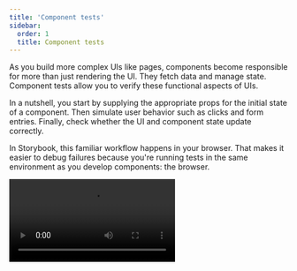 ```yaml
---
title: 'Component tests'
sidebar:
  order: 1
  title: Component tests
---
```


As you build more complex UIs like pages, components become responsible for more than just rendering the UI. They fetch data and manage state. Component tests allow you to verify these functional aspects of UIs.

In a nutshell, you start by supplying the appropriate props for the initial state of a component. Then simulate user behavior such as clicks and form entries. Finally, check whether the UI and component state update correctly.

In Storybook, this familiar workflow happens in your browser. That makes it easier to debug failures because you're running tests in the same environment as you develop components: the browser.

<Video src="../_assets/writing-tests/component-interaction-testing.mp4" />

## How does component testing in Storybook work?

You start by writing a [**story**](../writing-stories/index.mdx) to set up the component's initial state. Then simulate user behavior using the **play** function. Finally, use the **test-runner** to confirm that the component renders correctly and that your component tests with the **play** function pass. The test runner can run via the command line or in CI.

* The [`play`](../writing-stories/play-function.mdx) function is a small snippet of code that runs after a story finishes rendering. You can use this to test user workflows.
* The test is written using Storybook-instrumented versions of [Vitest](https://vitest.dev/) and [Testing Library](https://testing-library.com/) coming from the [`@storybook/test`](https://npmjs.com/package/@storybook/test) package.
* [`@storybook/addon-test`](https://storybook.js.org/addons/@storybook/addon-test/) visualizes the test in Storybook and provides a playback interface for convenient browser-based debugging.
* [`@storybook/test-runner`](https://github.com/storybookjs/test-runner) is a standalone utility—powered by [Jest](https://jestjs.io/) and [Playwright](https://playwright.dev/)—that executes all of your interactions tests and catches broken stories.
    * The experimental [Vitest plugin](./vitest-plugin.mdx) is also available, which transforms your stories into Vitest tests and runs them in a browser.

## Set up the interactions addon

To enable the full component testing experience with Storybook, you'll need to take additional steps to set it up properly. We recommend you go through the [test runner documentation](./test-runner.mdx) before proceeding with the rest of the required configuration.

Run the following command to install the interactions addon and related dependencies.

{/* prettier-ignore-start */}

<CodeSnippets path="storybook-addon-interactions-addon-full-install.md" />

{/* prettier-ignore-end */}

Update your Storybook configuration (in `.storybook/main.js|ts`) to include the interactions addon.

{/* prettier-ignore-start */}

<CodeSnippets path="storybook-interactions-addon-registration.md" />

{/* prettier-ignore-end */}

## Write a component test

The test itself is defined inside a `play` function connected to a story. Here's an example of how to set up a component test with Storybook and the `play` function:

{/* prettier-ignore-start */}

<CodeSnippets path="login-form-with-play-function.md" />

{/* prettier-ignore-end */}

Once the story loads in the UI, it simulates the user's behavior and verifies the underlying logic.

<Video src="../_assets/writing-tests/addon-interaction-example-optimized.mp4" />

### Run code before the component gets rendered

<If notRenderer="angular">

You can execute code before rendering by using the `mount` function in the `play` method.

Here's an example of using the [`mockdate`](https://github.com/boblauer/MockDate) package to mock the [`Date`](https://developer.mozilla.org/en-US/docs/Web/JavaScript/Reference/Global_Objects/Date), a useful way to make your story render in a consistent state.

<CodeSnippets path="mount-basic.md" />

<Callout variant="warning">
  There are two requirements to use the `mount` function:

  1. You *must* destructure the mount property from the `context` (the argument passed to your play function). This makes sure that Storybook does not start rendering the story before the play function begins.
  2. Your Storybook framework or builder must be configured to transpile to ES2017 or newer. This is because destructuring statements and async/await usages are otherwise transpiled away, which prevents Storybook from recognizing your usage of `mount`.
</Callout>

<If renderer={['react', 'vue', 'svelte']}>

#### Create mock data before rendering

You can also use `mount` to create mock data that you want to pass to the component. To do so, first create your data in the play function and then call the `mount` function with a component configured with that data. In this example, we create a mock `note` and pass its `id` to the Page component, which we call `mount` with.

<CodeSnippets path="mount-advanced.md" />

<Callout variant="info">
  When you call `mount()` with no arguments, the component is rendered using the story’s render function, whether the [implicit default](../api/csf.mdx#default-render-functions) or the [explicit custom definition](../api/csf.mdx#custom-render-functions).

  When you mount a specific component inside the `mount` function like in the example above, the story’s render function will be ignored. This is why you must forward the `args` to the component.
</Callout>

</If>

</If>

<If renderer="angular">

You can execute code before running test by defining an asynchronous `beforeEach` function for the story.

Additionally, if you return a cleanup function from the `beforeEach` function, it will run **after** the test is run, when the story is remounted or navigated away from.

<Callout variant="info">
Generally, you should reset component and module state in the [preview file's `beforeEach` function](#reset-state-for-all-tests), to ensure it applies to your entire project. However, if a story's needs are particularly unique, you can use the returned cleanup function in the story's `beforeEach` to reset the state as needed.
</Callout>

Here's an example of using the [`mockdate`](https://github.com/boblauer/MockDate) package to mock the [`Date`](https://developer.mozilla.org/en-US/docs/Web/JavaScript/Reference/Global_Objects/Date), a useful way to make your story render in a consistent state.

```ts filename="Page.stories.ts"
import MockDate from 'mockdate';

// ...rest of story file

export const ChristmasUI = {
  // 👇 Set the value of Date for this story
  async beforeEach() {
    MockDate.set('2024-12-25');

    // 👇 Reset the Date after this test runs
    return () => {
      MockDate.reset();
    };
  }
  async play({ canvasElement }) {
    // ... This will run with the mocked Date
  },
};
```

</If>

### Run code before each story in a file

Sometimes you might need to run the same code before each story in a file. For instance, you might need to set up the initial state of the component or modules. You can do this by adding an asynchronous `beforeEach` function to the component meta.

You can return a cleanup function from the `beforeEach` function, which will run **after** each story, when the story is remounted or navigated away from.

<Callout variant="info">
Generally, you should reset component and module state in the [preview file's `beforeAll` or `beforeEach` functions](#reset-state-for-all-tests), to ensure it applies to your entire project. However, if a component's needs are particularly unique, you can use the returned cleanup function in the component meta `beforeEach` to reset the state as needed.
</Callout>

{/* prettier-ignore-start */}

<CodeSnippets path="before-each-in-meta-mock-date.md" />

{/* prettier-ignore-end */}

### Set up or reset state for all tests

When you [alter a component's state](#run-code-before-the-component-gets-rendered), it's important to reset that state before rendering another story to maintain isolation between tests. 

There are two options for resetting state, `beforeAll` and `beforeEach`.

#### `beforeAll`

The `beforeAll` function in the preview file (`.storybook/preview.js|ts`) will run once before any stories in the project and will _not_ re-run between stories. Beyond its initial run when kicking off a test run, it will not run again unless the preview file is updated. This is a good place to bootstrap your project or run any setup that your entire project depends on, as in the example below.

You can return a cleanup function from the `beforeAll` function, which will run before re-running the `beforeAll` function or during the teardown process in the test runner.

{/* prettier-ignore-start */}

<CodeSnippets path="before-all-in-preview.md" />

{/* prettier-ignore-end */}

{/* prettier-ignore-start */}

#### `beforeEach`

Unlike `beforeAll`, which runs only once, the `beforeEach` function in the preview file (`.storybook/preview.js|ts`) will run before each story in the project. This is best used for resetting state or modules that are used by all or most of your stories. In the example below, we use it to reset the mocked Date.

You can return a cleanup function from the `beforeEach` function, which will run **after** each story, when the story is remounted or navigated away from.

{/* prettier-ignore-start */}

<CodeSnippets path="before-each-in-preview.md" />

{/* prettier-ignore-end */}

<Callout variant="info">
  It is *not* necessary to restore `fn()` mocks, as Storybook will already do that automatically before rendering a story. See the [`parameters.test.restoreMocks` API](../api/parameters.mdx#restoremocks) for more information.
</Callout>

### API for user-events

Under the hood, Storybook’s `@storybook/test` package provides Testing Library’s [`user-events`](https://testing-library.com/docs/user-event/intro/) APIs. If you’re familiar with [Testing Library](https://testing-library.com/), you should be at home in Storybook.

Below is an abridged API for user-event. For more, check out the [official user-event docs](https://testing-library.com/docs/user-event/utility/).

| User events       | Description                                                                                                                                              |
| ----------------- | -------------------------------------------------------------------------------------------------------------------------------------------------------- |
| `clear`           | Selects the text inside inputs, or textareas and deletes it <br />`userEvent.clear(await within(canvasElement).getByRole('myinput'));`                    |
| `click`           | Clicks the element, calling a click() function <br />`userEvent.click(await within(canvasElement).getByText('mycheckbox'));`                              |
| `dblClick`        | Clicks the element twice <br />`userEvent.dblClick(await within(canvasElement).getByText('mycheckbox'));`                                                 |
| `deselectOptions` | Removes the selection from a specific option of a select element <br />`userEvent.deselectOptions(await within(canvasElement).getByRole('listbox'),'1');` |
| `hover`           | Hovers an element <br />`userEvent.hover(await within(canvasElement).getByTestId('example-test'));`                                                       |
| `keyboard`        | Simulates the keyboard events <br />`userEvent.keyboard(‘foo’);`                                                                                          |
| `selectOptions`   | Selects the specified option, or options of a select element <br />`userEvent.selectOptions(await within(canvasElement).getByRole('listbox'),['1','2']);` |
| `type`            | Writes text inside inputs, or textareas <br />`userEvent.type(await within(canvasElement).getByRole('my-input'),'Some text');`                            |
| `unhover`         | Unhovers out of element <br />`userEvent.unhover(await within(canvasElement).getByLabelText(/Example/i));`                                                |

### Assert tests with Vitest's APIs

Storybook’s `@storybook/test` also provides APIs from [Vitest](https://vitest.dev/), such as [`expect`](https://vitest.dev/api/expect.html#expect) and [`vi.fn`](https://vitest.dev/api/vi.html#vi-fn). These APIs improve your testing experience, helping you assert whether a function has been called, if an element exists in the DOM, and much more. If you are used to `expect` from testing packages such as [Jest](https://jestjs.io/) or [Vitest](https://vitest.dev/), you can write component tests in much the same way.

{/* prettier-ignore-start */}

<CodeSnippets path="storybook-interactions-play-function.md" />

{/* prettier-ignore-end */}

### Group interactions with the `step` function

For complex flows, it can be worthwhile to group sets of related interactions together using the `step` function. This allows you to provide a custom label that describes a set of interactions:

{/* prettier-ignore-start */}

<CodeSnippets path="storybook-interactions-step-function.md" />

{/* prettier-ignore-end */}

This will show your interactions nested in a collapsible group:

![Component testing with labeled steps](../_assets/writing-tests/storybook-addon-interactions-steps.png)

### Mocked modules

If your component depends on modules that are imported into the component file, you can mock those modules to control and assert on their behavior. This is detailed in the [mocking modules](../writing-stories/mocking-data-and-modules/mocking-modules.mdx) guide.

You can then import the mocked module (which has all of the helpful methods of a [Vitest mocked function](https://vitest.dev/api/mock.html)) into your story and use it to assert on the behavior of your component:

{/* prettier-ignore-start */}

<CodeSnippets path="storybook-test-fn-mock-spy.md" />

{/* prettier-ignore-end */}

### Interactive debugger

If you check your interactions panel, you'll see the step-by-step flow. It also offers a handy set of UI controls to pause, resume, rewind, and step through each interaction.

<Video src="../_assets/writing-tests/addon-interactions-playback-controls-optimized.mp4" />

### Permalinks for reproductions

The `play` function is executed after the story is rendered. If there’s an error, it’ll be shown in the interaction addon panel to help with debugging.

Since Storybook is a webapp, anyone with the URL can reproduce the error with the same detailed information without any additional environment configuration or tooling required.

![Component testing with an error](../_assets/writing-tests/storybook-addon-interactions-error-optimized.png)

Streamline component testing further by automatically [publishing Storybook](../sharing/publish-storybook.mdx) in pull requests. That gives teams a universal reference point to test and debug stories.

## Execute tests with the test-runner

Storybook only runs the component test when you're viewing a story. Therefore, you'd have to go through each story to run all your checks. As your Storybook grows, it becomes unrealistic to review each change manually. Storybook [test-runner](https://github.com/storybookjs/test-runner) automates the process by running all tests for you. To execute the test-runner, open a new terminal window and run the following command:

{/* prettier-ignore-start */}

<CodeSnippets path="test-runner-execute.md" />

{/* prettier-ignore-end */}

![Component test with test runner](../_assets/writing-tests/storybook-interaction-test-runner-loginform-optimized.png)

<Callout variant="info" icon="💡">
  If you need, you can provide additional flags to the test-runner. Read the [documentation](./test-runner.mdx#cli-options) to learn more.
</Callout>

## Automate

Once you're ready to push your code into a pull request, you'll want to automatically run all your checks using a Continuous Integration (CI) service before merging it. Read our [documentation](./test-runner.mdx#set-up-ci-to-run-tests) for a detailed guide on setting up a CI environment to run tests.

## Troubleshooting

#### What’s the difference between component tests and visual tests?

Component tests can be expensive to maintain when applied wholesale to every component. We recommend combining them with other methods like visual testing for comprehensive coverage with less maintenance work.

#### What's the difference between component tests and using Jest + Testing Library alone?

Component tests integrate Jest and Testing Library into Storybook. The biggest benefit is the ability to view the component you're testing in a real browser. That helps you debug visually, instead of getting a dump of the (fake) DOM in the command line or hitting the limitations of how JSDOM mocks browser functionality. It's also more convenient to keep stories and tests together in one file than having them spread across files.

**Learn about other UI tests**

* Component tests for user behavior simulation
* [Visual tests](./visual-testing.mdx) for appearance
* [Accessibility tests](./accessibility-testing.mdx) for accessibility
* [Snapshot tests](./snapshot-testing/snapshot-testing.mdx) for rendering errors and warnings
* [Test runner](./test-runner.mdx) to automate test execution
* [Test coverage](./test-coverage.mdx) for measuring code coverage
* [End-to-end tests](./import-stories-in-tests/stories-in-end-to-end-tests.mdx) for simulating real user scenarios
* [Unit tests](./import-stories-in-tests/stories-in-unit-tests.mdx) for functionality
